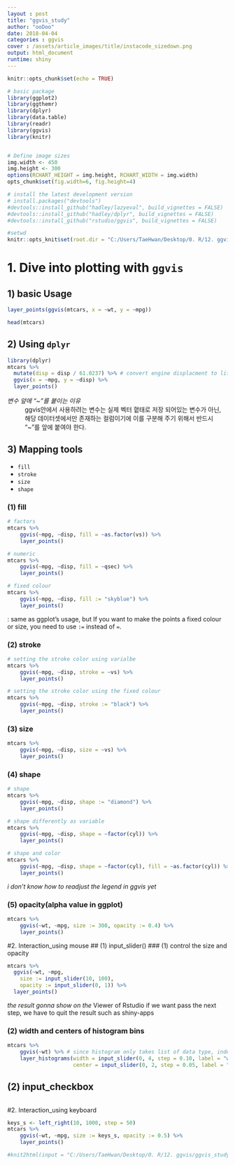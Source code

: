 ```yaml
---
layout : post
title: "ggvis_study"
author: "ooDoo"
date: 2018-04-04
categories : ggvis
cover : /assets/article_images/title/instacode_sizedown.png
output: html_document
runtime: shiny
---
```


```r
knitr::opts_chunk$set(echo = TRUE)

# basic package
library(ggplot2)
library(ggthemr)
library(dplyr)
library(data.table)
library(readr)
library(ggvis)
library(knitr)


# Define image sizes
img.width <- 450
img.height <- 300
options(RCHART_HEIGHT = img.height, RCHART_WIDTH = img.width)
opts_chunk$set(fig.width=6, fig.height=4)

# install the latest development version 
# install.packages("devtools")
#devtools::install_github("hadley/lazyeval", build_vignettes = FALSE)
#devtools::install_github("hadley/dplyr", build_vignettes = FALSE)
#devtools::install_github("rstudio/ggvis", build_vignettes = FALSE)

#setwd
knitr::opts_knit$set(root.dir = "C:/Users/TaeHwan/Desktop/0. R/12. ggvis")
```

# 1. Dive into plotting with `ggvis`

## 1) basic Usage
```r
layer_points(ggvis(mtcars, x = ~wt, y = ~mpg))
```

```r
head(mtcars)
```


## 2) Using `dplyr`
```r
library(dplyr)
mtcars %>%
  mutate(disp = disp / 61.0237) %>% # convert engine displacment to litres
  ggvis(x = ~mpg, y = ~disp) %>%
  layer_points()
```
*변수 앞에 "~"를 붙이는 이유*
 : ggvis안에서 사용하려는 변수는 실제 벡터 혙태로 저장 되어있는 변수가 아닌, 해당 데이터셋에서만 존재하는 컬럼이기에 이를 구분해 주기 위해서 반드시 "~"를 앞에 붙여야 한다. 
 
## 3) Mapping tools
 - `fill`
 - `stroke` 
 - `size`
 - `shape`
 
### (1) fill 
```r
# factors
mtcars %>% 
    ggvis(~mpg, ~disp, fill = ~as.factor(vs)) %>% 
    layer_points()

# numeric
mtcars %>% 
    ggvis(~mpg, ~disp, fill = ~qsec) %>% 
    layer_points()

# fixed colour
mtcars %>% 
    ggvis(~mpg, ~disp, fill := "skyblue") %>% 
    layer_points()
```
: same as ggplot's usage, but If you want to make the points a fixed colour or size, you need to use `:=` instead of `=`. 
 
### (2) stroke 
```r
# setting the stroke color using varialbe
mtcars %>%
    ggvis(~mpg, ~disp, stroke = ~vs) %>%
    layer_points()

# setting the stroke color using the fixed colour 
mtcars %>%
    ggvis(~mpg, ~disp, stroke := "black") %>%
    layer_points()
```
 
### (3) size
```r
mtcars %>%
    ggvis(~mpg, ~disp, size = ~vs) %>% 
    layer_points()
```
 

### (4) shape
```r
# shape  
mtcars %>% 
    ggvis(~mpg, ~disp, shape := "diamond") %>%
    layer_points() 

# shape differently as variable
mtcars %>% 
    ggvis(~mpg, ~disp, shape = ~factor(cyl)) %>%
    layer_points() 

# shape and color
mtcars %>% 
    ggvis(~mpg, ~disp, shape = ~factor(cyl), fill = ~as.factor(cyl)) %>%
    layer_points() 
```
*i don't know how to readjust the legend in ggvis yet*

 
### (5) opacity(alpha value in ggplot)
```r
mtcars %>% 
    ggvis(~wt, ~mpg, size := 300, opacity := 0.4) %>%
    layer_points()
```
 
 
#2. Interaction_using mouse
## (1) input_slider() 
### (1) control the size and opacity 
```r
mtcars %>% 
  ggvis(~wt, ~mpg, 
    size := input_slider(10, 100),
    opacity := input_slider(0, 1)) %>% 
  layer_points()
```

*the result gonna show on the *Viewer of Rstudio
if we want pass the next step, we have to quit the result such as shiny-apps

### (2) width and centers of histogram bins
```r
mtcars %>% 
    ggvis(~wt) %>% # since histogram only takes list of data type, indexing the value as above using "~""
    layer_histograms(width = input_slider(0, 4, step = 0.10, label = "width"),
                     center = input_slider(0, 2, step = 0.05, label = "center"))
```


## (2) input_checkbox
```r
    
```




#2. Interaction_using keyboard
```r
keys_s <- left_right(10, 1000, step = 50)
mtcars %>%
    ggvis(~wt, ~mpg, size := keys_s, opacity := 0.5) %>% 
    layer_points() 
```


```r
#knit2html(input = "C:/Users/TaeHwan/Desktop/0. R/12. ggvis/ggvis_study.Rmd", output = "C:/Users/TaeHwan/Desktop/0. R/12. ggvis") 
```









